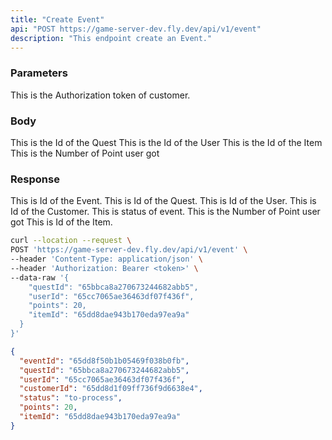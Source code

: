 ```yaml
---
title: "Create Event"
api: "POST https://game-server-dev.fly.dev/api/v1/event"
description: "This endpoint create an Event."
---
```


### Parameters
<ParamField header="Authorization" type="string" required>
  This is the Authorization token of customer.
</ParamField>

### Body
<ParamField body="questId" type="string" required>
  This is the Id of the Quest
</ParamField>

<ParamField body="userId" type="string" required>
  This is the Id of the User
</ParamField>

<ParamField body="itemId" type="string" required>
  This is the Id of the Item
</ParamField>

<ParamField body="points" type="number" required>
  This is the Number of Point user got
</ParamField>

### Response

<ResponseField name="eventId" type="string" required>
 This is Id of the Event.
</ResponseField>

<ResponseField name="questId" type="string" required>
 This is Id of the Quest.
</ResponseField>

<ResponseField name="userId" type="string" required>
 This is Id of the User.
</ResponseField>

<ResponseField name="customerId" type="string" required>
 This is Id of the Customer.
</ResponseField>

<ResponseField name="status" type="string" required>
 This is status of event.
</ResponseField>

<ResponseField name="points" type="number" required>
 This is the Number of Point user got
</ResponseField>

<ResponseField name="itemId" type="string" required>
 This is Id of the Item.
</ResponseField>

<RequestExample>

```bash Example Request
curl --location --request \
POST 'https://game-server-dev.fly.dev/api/v1/event' \
--header 'Content-Type: application/json' \
--header 'Authorization: Bearer <token>' \
--data-raw '{
    "questId": "65bbca8a270673244682abb5",
    "userId": "65cc7065ae36463df07f436f",
    "points": 20,
    "itemId": "65dd8dae943b170eda97ea9a"
  }
}'
```

</RequestExample>

<ResponseExample>

```json Response
{
  "eventId": "65dd8f50b1b05469f038b0fb",
  "questId": "65bbca8a270673244682abb5",
  "userId": "65cc7065ae36463df07f436f",
  "customerId": "65dd8d1f09ff736f9d6638e4",
  "status": "to-process",
  "points": 20,
  "itemId": "65dd8dae943b170eda97ea9a"
}
```

</ResponseExample>
